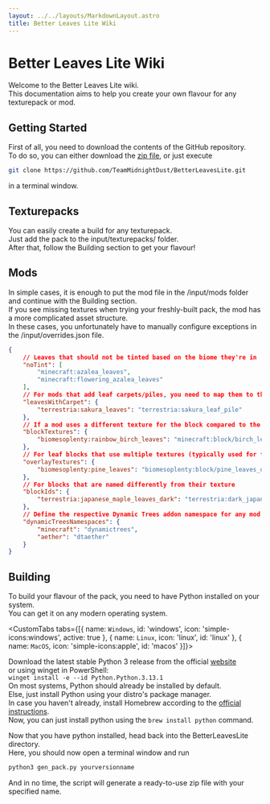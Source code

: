 ```yaml
---
layout: ../../layouts/MarkdownLayout.astro
title: Better Leaves Lite Wiki
---
```



# Better Leaves Lite Wiki

Welcome to the Better Leaves Lite wiki.  
This documentation aims to help you create your own flavour for any texturepack or mod.  

## Getting Started
First of all, you need to download the contents of the GitHub repository.  
To do so, you can either download the [zip file](https://github.com/TeamMidnightDust/BetterLeavesLite/archive/refs/heads/main.zip), or just execute
```bash
git clone https://github.com/TeamMidnightDust/BetterLeavesLite.git
```
in a terminal window.

## Texturepacks
You can easily create a build for any texturepack.  
Just add the pack to the input/texturepacks/ folder.  
After that, follow the Building section to get your flavour!

## Mods
In simple cases, it is enough to put the mod file in the /input/mods folder and continue with the Building section.  
If you see missing textures when trying your freshly-built pack, the mod has a more complicated asset structure.  
In these cases, you unfortunately have to manually configure exceptions in the /input/overrides.json file.  
```json
{
    // Leaves that should not be tinted based on the biome they're in
    "noTint": [
        "minecraft:azalea_leaves",
        "minecraft:flowering_azalea_leaves"
    ],
    // For mods that add leaf carpets/piles, you need to map them to the respective leaf block
    "leavesWithCarpet": {
        "terrestria:sakura_leaves": "terrestria:sakura_leaf_pile"
    },
    // If a mod uses a different texture for the block compared to the item
    "blockTextures": {
        "biomesoplenty:rainbow_birch_leaves": "minecraft:block/birch_leaves"
    },
    // For leaf blocks that use multiple textures (typically used for fruit leafs)
    "overlayTextures": {
        "biomesoplenty:pine_leaves": "biomesoplenty:block/pine_leaves_overlay"
    },
    // For blocks that are named differently from their texture
    "blockIds": {
        "terrestria:japanese_maple_leaves_dark": "terrestria:dark_japanese_maple_leaves"
    },
    // Define the respective Dynamic Trees addon namespace for any mod
    "dynamicTreesNamespaces": {
        "minecraft": "dynamictrees",
        "aether": "dtaether"
    }
}
```

## Building
To build your flavour of the pack, you need to have Python installed on your system.  
You can get it on any modern operating system.  

<CustomTabs tabs={[{
    name: `Windows`,
    id: 'windows',
    icon: 'simple-icons:windows',
    active: true
}, {
    name: `Linux`,
    icon: 'linux',
    id: 'linux'
}, {
    name: `MacOS`,
    icon: 'simple-icons:apple',
    id: 'macos'
}]}>
    <div id="windows" data-active="true">
      Download the latest stable Python 3 release from the official <a href="https://www.python.org/downloads/windows/">website</a><br/>
      or using winget in PowerShell: <br/>
      `winget install -e --id Python.Python.3.13.1`
    </div>
    <div id="linux" class="hidden">
      On most systems, Python should already be installed by default.<br/>
      Else, just install Python using your distro's package manager.
    </div>
    <div id="macos" class="hidden">
      In case you haven't already, install Homebrew according to the <a href="https://brew.sh/">official instructions</a>.<br/>
      Now, you can just install python using the  `brew install python`  command.
    </div>
</CustomTabs>

Now that you have python installed, head back into the BetterLeavesLite directory.  
Here, you should now open a terminal window and run  
```bash
python3 gen_pack.py yourversionname
```
And in no time, the script will generate a ready-to-use zip file with your specified name.